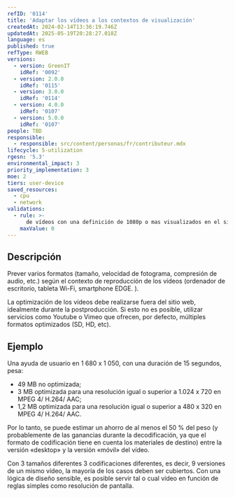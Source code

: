 ```yaml
---
refID: '0114'
title: 'Adaptar los vídeos a los contextos de visualización'
createdAt: 2024-02-14T13:36:19.746Z
updatedAt: 2025-05-19T20:28:27.018Z
language: es
published: true
refType: RWEB
versions:
  - version: GreenIT
    idRef: '0092'
  - version: 2.0.0
    idRef: '0115'
  - version: 3.0.0
    idRef: '0114'
  - version: 4.0.0
    idRef: '0107'
  - version: 5.0.0
    idRef: '0107'
people: TBD
responsible:
  - responsible: src/content/personas/fr/contributeur.mdx
lifecycle: 5-utilization
rgesn: '5.3'
environmental_impact: 3
priority_implementation: 3
moe: 2
tiers: user-device
saved_resources:
  - cpu
  - network
validations:
  - rule: >-
      de vídeos con una definición de 1080p o mas visualizados en el sitio web cuando el terminal detectado es un smartphone
    maxValue: 0
---
```


## Descripción

Prever varios formatos (tamaño, velocidad de fotograma, compresión de audio, etc.) según el contexto de reproducción de los vídeos (ordenador de escritorio, tableta Wi-Fi, smartphone EDGE. ).

La optimización de los vídeos debe realizarse fuera del sitio web, idealmente durante la postproducción. Si esto no es posible, utilizar servicios como Youtube o Vimeo que ofrecen, por defecto, múltiples formatos optimizados (SD, HD, etc).

## Ejemplo

Una ayuda de usuario en 1 680 x 1 050, con una duración de 15 segundos, pesa:
 - 49 MB no optimizada;
 - 3 MB optimizada para una resolución igual o superior a 1.024 x 720 en MPEG 4/ H.264/ AAC;
 - 1,2 MB optimizada para una resolución igual o superior a 480 x 320 en MPEG 4/ H.264/ AAC.

Por lo tanto, se puede estimar un ahorro de al menos el 50 % del peso (y probablemente de las ganancias durante la decodificación, ya que el formato de codificación tiene en cuenta los materiales de destino) entre la versión «desktop» y la versión «móvil» del vídeo.

Con 3 tamaños diferentes 3 codificaciones diferentes, es decir, 9 versiones de un mismo vídeo, la mayoría de los casos deben ser cubiertos. Con una lógica de diseño sensible, es posible servir tal o cual vídeo en función de reglas simples como resolución de pantalla.


